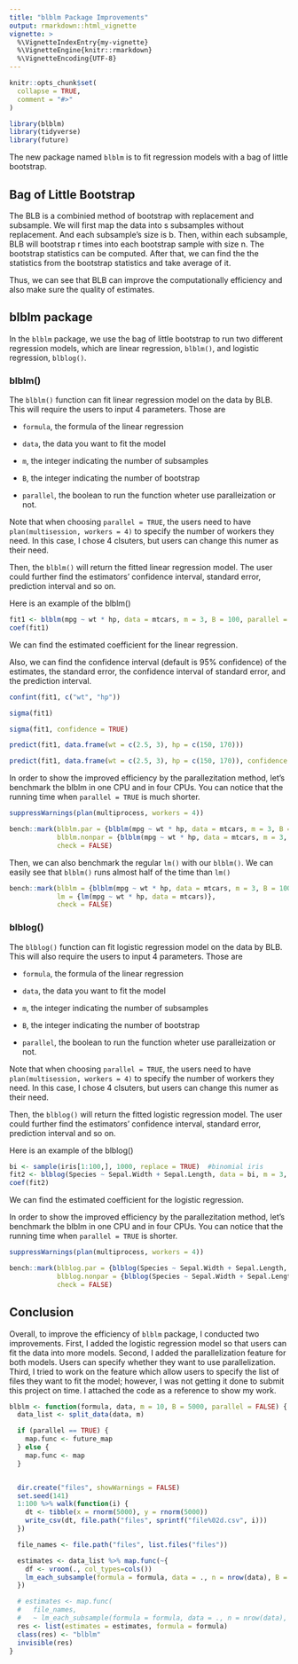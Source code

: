 ```yaml
---
title: "blblm Package Improvements"
output: rmarkdown::html_vignette
vignette: >
  %\VignetteIndexEntry{my-vignette}
  %\VignetteEngine{knitr::rmarkdown}
  %\VignetteEncoding{UTF-8}
---
```


```r
knitr::opts_chunk$set(
  collapse = TRUE,
  comment = "#>"
)
```


```r
library(blblm)
library(tidyverse)
library(future)
```


The new package named `blblm` is to fit regression models with a bag of little bootstrap. 


## Bag of Little Bootstrap

The BLB is a combinied method of bootstrap with replacement and subsample. We will first map the data into s subsamples without replacement. And each subsample's size is b. Then, within each subsample, BLB will bootstrap r times into each bootstrap sample with size n.  The bootstrap statistics can be computed. After that, we can find the the statistics from the bootstrap statistics and take average of it. 

Thus, we can see that BLB can improve the computationally efficiency and also make sure the quality of estimates. 

## blblm package

In the `blblm` package, we use the bag of little bootstrap to run two different regression models, which are linear regression, `blblm()`, and logistic regression, `blblog()`. 

### blblm()

The `blblm()` function can fit linear regression model on the data by BLB. This will require the users to input 4 parameters. Those are

* `formula`, the formula of the linear regression

* `data`, the data you want to fit the model

* `m`, the integer indicating the number of subsamples

* `B`, the integer indicating the number of bootstrap

* `parallel`, the boolean to run the function wheter use paralleization or not. 

Note that when choosing `parallel = TRUE`, the users need to have `plan(multisession, workers = 4)` to specify the number of workers they need. In this case, I chose 4 clsuters, but users can change this numer as their need. 

Then, the `blblm()` will return the fitted linear regression model. The user could further find the estimators' confidence interval, standard error, prediction interval and so on. 

Here is an example of the blblm()

```r
fit1 <- blblm(mpg ~ wt * hp, data = mtcars, m = 3, B = 100, parallel = FALSE)
coef(fit1)
```
We can find the estimated coefficient for the linear regression. 

Also, we can find the confidence interval (default is 95% confidence) of the estimates, the standard error, the confidence interval of standard error, and the prediction interval. 

```r
confint(fit1, c("wt", "hp"))

sigma(fit1)

sigma(fit1, confidence = TRUE)

predict(fit1, data.frame(wt = c(2.5, 3), hp = c(150, 170)))

predict(fit1, data.frame(wt = c(2.5, 3), hp = c(150, 170)), confidence = TRUE)
```

In order to show the improved efficiency by the parallezitation method, let's benchmark the blblm in one CPU and in four CPUs. You can notice that the running time when `parallel = TRUE` is much shorter. 
```r
suppressWarnings(plan(multiprocess, workers = 4))

bench::mark(blblm.par = {blblm(mpg ~ wt * hp, data = mtcars, m = 3, B = 100, parallel = FALSE)}, 
            blblm.nonpar = {blblm(mpg ~ wt * hp, data = mtcars, m = 3, B = 100, parallel = TRUE)}, 
            check = FALSE)
```

Then, we can also benchmark the regular `lm()` with our `blblm()`. We can easily see that `blblm()` runs almost half of the time than `lm()`
```r
bench::mark(blblm = {blblm(mpg ~ wt * hp, data = mtcars, m = 3, B = 100, parallel = FALSE)}, 
            lm = {lm(mpg ~ wt * hp, data = mtcars)}, 
            check = FALSE)
```


### blblog()

The `blblog()` function can fit logistic regression model on the data by BLB. This will also require the users to input 4 parameters. Those are

* `formula`, the formula of the linear regression

* `data`, the data you want to fit the model

* `m`, the integer indicating the number of subsamples

* `B`, the integer indicating the number of bootstrap

* `parallel`, the boolean to run the function wheter use paralleization or not. 

Note that when choosing `parallel = TRUE`, the users need to have `plan(multisession, workers = 4)` to specify the number of workers they need. In this case, I chose 4 clsuters, but users can change this numer as their need. 

Then, the `blblog()` will return the fitted logistic regression model. The user could further find the estimators' confidence interval, standard error, prediction interval and so on. 

Here is an example of the blblog()

```r
bi <- sample(iris[1:100,], 1000, replace = TRUE)  #binomial iris
fit2 <- blblog(Species ~ Sepal.Width + Sepal.Length, data = bi, m = 3, B = 100, parallel = FALSE)
coef(fit2)
```
We can find the estimated coefficient for the logistic regression. 

In order to show the improved efficiency by the parallezitation method, let's benchmark the blblm in one CPU and in four CPUs. You can notice that the running time when `parallel = TRUE` is shorter. 
```r
suppressWarnings(plan(multiprocess, workers = 4))

bench::mark(blblog.par = {blblog(Species ~ Sepal.Width + Sepal.Length, data = bi, m = 3, B = 100, parallel = FALSE)}, 
            blblog.nonpar = {blblog(Species ~ Sepal.Width + Sepal.Length, data = bi, m = 3, B = 100, parallel = TRUE)}, 
            check = FALSE)
```


## Conclusion

Overall, to improve the efficiency of `blblm` package, I conducted two improvements. First, I added the logistic regression model so that users can fit the data into more models. Second, I added the parallelization feature for both models. Users can specify whether they want to use parallelization. Third, I tried to work on the feature which allow users to specify the list of files they want to fit the model; however, I was not getting it done to submit this project on time. I attached the code as a reference to show my work. 

```r
blblm <- function(formula, data, m = 10, B = 5000, parallel = FALSE) {
  data_list <- split_data(data, m)

  if (parallel == TRUE) {
    map.func <- future_map
  } else {
    map.func <- map
  }


  dir.create("files", showWarnings = FALSE)
  set.seed(141)
  1:100 %>% walk(function(i) {
    dt <- tibble(x = rnorm(5000), y = rnorm(5000))
    write_csv(dt, file.path("files", sprintf("file%02d.csv", i)))
  })

  file_names <- file.path("files", list.files("files"))

  estimates <- data_list %>% map.func(~{
    df <- vroom(., col_types=cols())
    lm_each_subsample(formula = formula, data = ., n = nrow(data), B = B)
  })

  # estimates <- map.func(
  #   file_names,
  #   ~ lm_each_subsample(formula = formula, data = ., n = nrow(data), B = B))
  res <- list(estimates = estimates, formula = formula)
  class(res) <- "blblm"
  invisible(res)
}
```

